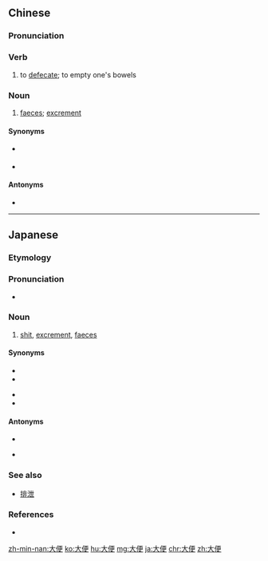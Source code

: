 ==Chinese==
{{zh-forms}}

===Pronunciation===
{{zh-pron
|m=dàbiàn
|c=daai6 bin6
|mn=tāi-piān
|cat=v,n
}}

===Verb===
{{zh-verb}}

# to [[defecate]]; to empty one's bowels

===Noun===
{{zh-noun}}

# [[faeces]]; [[excrement]]

====Synonyms====
* {{qualifier|Min Nan}} {{zh-l|放屎|tr=[[pàng-sái]]}}
* {{qualifier|Cantonese|Hakka}} {{zh-l|屙屎}}

====Antonyms====
* {{zh-l|小便}}

----

==Japanese==
{{ja-kanjitab|だい|べん|yomi=on}}

===Etymology===
{{compound|大|t1=big|便|t2=excreta|lang=ja|sort=たいべん'}}

===Pronunciation===
* {{homophones|lang=ja|代弁}}

===Noun===
{{ja-noun|だいべん}}

# [[shit]], [[excrement]], [[faeces]]

====Synonyms====
{{top2}}
* {{ja-r|うんこ}}
* {{ja-r|ふん}}
{{mid2}}
* {{ja-r|うんち}}
* {{ja-r|くそ}}
{{bottom}}

====Antonyms====
{{top2}}
* {{ja-r|小便|しょうべん}}
{{mid2}}
* {{ja-r|おしっこ}}
{{bottom}}

===See also===
{{top2}}
* [[排泄]]
{{mid2}}
{{bottom}}

===References===
* {{R:Shogakukan}}

[[zh-min-nan:大便]]
[[ko:大便]]
[[hu:大便]]
[[mg:大便]]
[[ja:大便]]
[[chr:大便]]
[[zh:大便]]